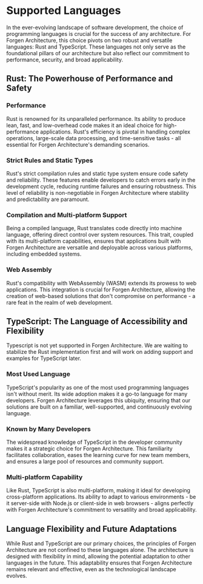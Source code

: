 
# Supported Languages

In the ever-evolving landscape of software development, the choice of programming languages is crucial for the success of any architecture. For Forgen Architecture, this choice pivots on two robust and versatile languages: Rust and TypeScript. These languages not only serve as the foundational pillars of our architecture but also reflect our commitment to performance, security, and broad applicability.

## Rust: The Powerhouse of Performance and Safety

### Performance

Rust is renowned for its unparalleled performance. Its ability to produce lean, fast, and low-overhead code makes it an ideal choice for high-performance applications. Rust's efficiency is pivotal in handling complex operations, large-scale data processing, and time-sensitive tasks - all essential for Forgen Architecture's demanding scenarios.

### Strict Rules and Static Types

Rust's strict compilation rules and static type system ensure code safety and reliability. These features enable developers to catch errors early in the development cycle, reducing runtime failures and ensuring robustness. This level of reliability is non-negotiable in Forgen Architecture where stability and predictability are paramount.

### Compilation and Multi-platform Support

Being a compiled language, Rust translates code directly into machine language, offering direct control over system resources. This trait, coupled with its multi-platform capabilities, ensures that applications built with Forgen Architecture are versatile and deployable across various platforms, including embedded systems.

### Web Assembly

Rust's compatibility with WebAssembly (WASM) extends its prowess to web applications. This integration is crucial for Forgen Architecture, allowing the creation of web-based solutions that don't compromise on performance - a rare feat in the realm of web development.

## TypeScript: The Language of Accessibility and Flexibility

<Callout type="warning" emoji="⚠️">
  Typescript is not yet supported in Forgen Architecture. We are waiting to
  stabilize the Rust implementation first and will work on adding support and
  examples for TypeScript later.
</Callout>

### Most Used Language

TypeScript's popularity as one of the most used programming languages isn't without merit. Its wide adoption makes it a go-to language for many developers. Forgen Architecture leverages this ubiquity, ensuring that our solutions are built on a familiar, well-supported, and continuously evolving language.

### Known by Many Developers

The widespread knowledge of TypeScript in the developer community makes it a strategic choice for Forgen Architecture. This familiarity facilitates collaboration, eases the learning curve for new team members, and ensures a large pool of resources and community support.

### Multi-platform Capability

Like Rust, TypeScript is also multi-platform, making it ideal for developing cross-platform applications. Its ability to adapt to various environments - be it server-side with Node.js or client-side in web browsers - aligns perfectly with Forgen Architecture's commitment to versatility and broad applicability.

## Language Flexibility and Future Adaptations

While Rust and TypeScript are our primary choices, the principles of Forgen Architecture are not confined to these languages alone. The architecture is designed with flexibility in mind, allowing the potential adaptation to other languages in the future. This adaptability ensures that Forgen Architecture remains relevant and effective, even as the technological landscape evolves.

